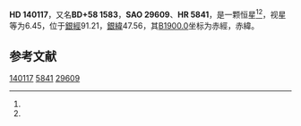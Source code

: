 {{Starbox begin
| name = HD 140117
}}
{{Starbox observe
| epoch = [[J2000.0|J2000.0]]
| constell = {{星座名待查}}<ref name=SIMBAD>{{cite web
 | url=http://simbad.u-strasbg.fr/simbad/sim-id?Ident=HR+5841
 | title =Pulsating variable Star
 | publisher=Centre de Données astronomiques de Strasbourg
 | work=SIMBAD
 | accessdate=2012-07-13}}</ref><ref name=DATA>{{cite web
 | url=http://vizier.u-strasbg.fr/viz-bin/VizieR-5?-out.add=.&-source=5050&-corr=PK=HR&-out.max=9999&HR=5841
 | title=VizieR Detailed Page
 | accessdate=2012-07-13
 | archive-date=2019-02-16
 | archive-url=https://web.archive.org/web/20190216084338/http://vizier.u-strasbg.fr/viz-bin/VizieR-5?-out.add=.&-source=5050&-corr=PK=HR&-out.max=9999&HR=5841
 | dead-url=no
 }}</ref>
| 星官 = 
| ra = {{RA|15|39|9.5}}<ref name=SIMBAD /><ref name=DATA />
| dec = {{DEC|+57|55|28}}<ref name=SIMBAD /><ref name=DATA />
| appmag_v = 6.45<ref name=SIMBAD /><ref name=DATA />
}}
{{Starbox character
| class = K1III<ref name=SIMBAD /><ref name=DATA />
| b-v = 1.09<ref name=SIMBAD /><ref name=DATA />
| u-b = 1.04<ref name=SIMBAD /><ref name=DATA />
| r-i = <ref name=SIMBAD /><ref name=DATA />
| variable = 
}}
{{Starbox astrometry
| radial_v = 1.04
| prop_mo_ra = -8
| parallax = 
| p_error = 
}}
{{Starbox catalog
| names =BD+58 1583，[[SAO星表|SAO]] 29609，[[HD星表|HD]] 140117，[[HR星表|HR]] 5841}}
{{Starbox reference |Simbad=HR+5841}}
{{Starbox end}}

'''HD 140117'''，又名'''BD+58 1583'''，'''SAO 29609'''、'''HR 5841'''，是一颗恒星<ref name=SIMBAD /><ref name=DATA />，视星等为6.45，位于[[銀道座標系|銀經]]91.21，[[銀道座標系|銀緯]]47.56，其[[B1900.0|B1900.0]]坐标为赤經{{RA|15|36|56.9}}，赤緯{{DEC|+58|47.56|51}}。

== 参考文献 ==
{{reflist}}

{{star-stub}}

[[Category:HD和HDE天體|140117]]
[[Category:HR天體|5841]]
[[Category:SAO天體|29609]]